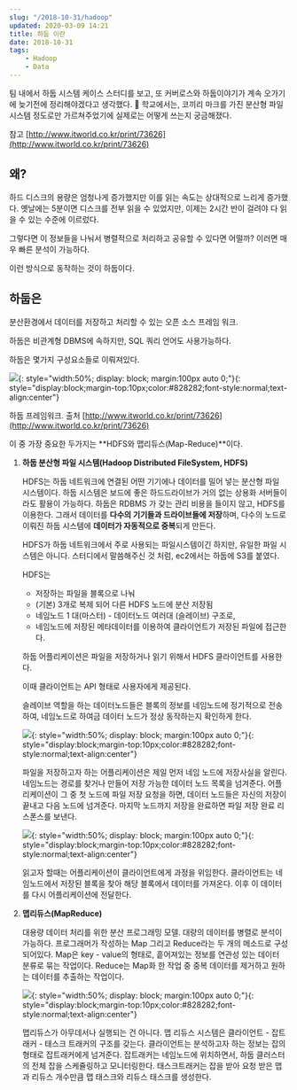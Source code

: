 ```yaml
---
slug: "/2018-10-31/hadoop"
updated: 2020-03-09 14:21
title: 하둡 이란 
date: 2018-10-31
tags: 
    - Hadoop
    - Data
---
```


팀 내에서 하둡 시스템 케이스 스터디를 보고, 또 커버로스와 하둡이야기가 계속 오가기에 늦기전에 정리해야겠다고 생각했다. 🙂 학교에서는, 코끼리 마크를 가진 분산형 파일시스템 정도로만 가르쳐주었기에 실제로는 어떻게 쓰는지 궁금해졌다. 

참고 [http://www.itworld.co.kr/print/73626](http://www.itworld.co.kr/print/73626)

## 왜?

하드 디스크의 용량은 엄청나게 증가했지만 이를 읽는 속도는 상대적으로 느리게 증가했다. 옛날에는 5분이면 디스크를 전부 읽을 수 있었지만, 이제는 2시간 반이 걸려야 다 읽을 수 있는 수준에 이르렀다. 

그렇다면 이 정보들을 나눠서 병렬적으로 처리하고 공유할 수 있다면 어떨까? 이러면 매우 빠른 분석이 가능하다. 

이런 방식으로 동작하는 것이 하둡이다.

## 하둡은

분산환경에서 데이터를 저장하고 처리할 수 있는 오픈 소스 프레임 워크.  

하둡은 비관계형 DBMS에 속하지만, SQL 쿼리 언어도 사용가능하다. 

하둡은 몇가지 구성요소들로 이뤄져있다.

![](../img/2018-10-31/hadoop-diagram.jpg){: style="width:50%; display: block; margin:100px auto 0;"}{: style="display:block;margin-top:10px;color:#828282;font-style:normal;text-align:center"}

하둡 프레임워크. 출처 [http://www.itworld.co.kr/print/73626](http://www.itworld.co.kr/print/73626)

이 중 가장 중요한 두가지는 **HDFS와 맵리듀스(Map-Reduce)**이다. 

1. **하둡 분산형 파일 시스템(Hadoop Distributed FileSystem, HDFS)** 

    HDFS는 하둡 네트워크에 연결된 어떤 기기에나 데이터를 밀어 넣는 분산형 파일 시스템이다. 하둡 시스템은 보드에 좋은 하드드라이브가 거의 없는 상용화 서버들이라도 활용이 가능하다. 하둡은 RDBMS 가 갖는 관리 비용을 들이지 않고, HDFS를 이용한다. 그래서 데이터를 **다수의 기기들과 드라이브들에 저장**하며, 다수의 노드로 이뤄진 하둡 시스템에 **데이터가 자동적으로 중복**되게 만든다.

    HDFS가 하둡 네트워크에서 주로 사용되는 파일시스템이긴 하지만, 유일한 파일 시스템은 아니다. 스터디에서 말씀해주신 것 처럼, ec2에서는 하둡에 S3를 붙였다.

    HDFS는 

    - 저장하는 파일을 블록으로 나눠
    - (기본) 3개로 복제 되어 다른 HDFS 노드에 분산 저장됨
    - 네임노드 1 대(마스터) - 데이터노드 여러대 (슬레이브) 구조로,
    - 네임노드에 저장된 메타데이터를 이용하여 클라이언트가 저장된 파일에 접근한다.

    하둡 어플리케이션은 파일을 저장하거나 읽기 위해서 HDFS 클라이언트를 사용한다.

    이때 클라이언트는 API 형태로 사용자에게 제공된다. 

    슬레이브 역할을 하는 데이터노드들은 블록의 정보를 네임노드에 정기적으로 전송하여, 네임노드로 하여금 데이터 노드가 정상 동작하는지 확인하게 한다. 

    ![](../img/2018-10-31/hdfs-file-save.png){: style="width:50%; display: block; margin:100px auto 0;"}{: style="display:block;margin-top:10px;color:#828282;font-style:normal;text-align:center"}

    파일을 저장하고자 하는 어플리케이션은 제일 먼저 네임 노드에 저장사실을 알린다. 네임노드는 경로를 찾거나 만들어 저장 가능한 데이터 노드 목록을 넘겨준다. 어플리케이션이 그 중 첫 노드에 파일 저장 요청을 하면, 데이터 노드들은 자신의 저장이 끝내고 다음 노드에 넘겨준다. 마지막 노드까지 저장을 완료하면 파일 저장 완료 리스폰스를 보낸다.

    ![](../img/2018-10-31/hdfs-file-read.png){: style="width:50%; display: block; margin:100px auto 0;"}{: style="display:block;margin-top:10px;color:#828282;font-style:normal;text-align:center"}

    읽고자 할때는 어플리케이션이 클라이언트에게 과정을 위임한다. 클라이언트는 네임노드에서 저장된 블록을 찾아 해당 블록에서 데이터를 가져온다. 이후 이 데이터를 다시 어플리케이션에 전달한다. 

2. **맵리듀스(MapReduce)** 

    대용량 데이터 처리를 위한 분산 프로그래밍 모델. 대량의 데이터를 병렬로 분석이 가능하다. 프로그래머가 작성하는 Map 그리고 Reduce라는 두 개의 메소드로 구성되어있다. Map은 key - value의 형태로, 흩어져있는 정보를 연관성 있는 데이터 분류로 묶는 작업이다. Reduce는 Map화 한 작업 중 중복 데이터를 제거하고 원하는 데이터를 추출하는 작업이다. 

    ![](../img/2018-10-31/map-reduce.png){: style="width:50%; display: block; margin:100px auto 0;"}{: style="display:block;margin-top:10px;color:#828282;font-style:normal;text-align:center"}

    맵리듀스가 아무데서나 실행되는 건 아니다. 맵 리듀스 시스템은 클라이언트 - 잡트래커 - 태스크 트래커의 구조를 갖는다. 클라이언트는 분석하고자 하는 정보는 잡의 형태로 잡트래커에게 넘겨준다. 잡트래커는 네임노드에 위치하면서, 하둡 클러스터의 전체 잡을 스케쥴링하고 모니터링한다. 태스크트래커는 잡을 받아 요청 받은 맵과 리듀스 개수만큼 맵 태스크와 리듀스 태스크를 생성한다. 

